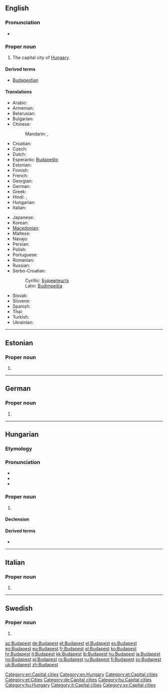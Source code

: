 ==English==
{{wikipedia}}

===Pronunciation===
* {{IPA|/ˈbuːdəpɛst/|/ˈbʊdəpɛst/|/ˈbjuːdəpɛst/|/ˈbuːdəpɛʃt/}}

===Proper noun===
{{en-proper noun}}

# The capital city of [[Hungary]].

====Derived terms====
* [[Budapestian]]

====Translations====
{{trans-top|the capital city of Hungary}}
* Arabic: {{t|ar|بودابست|m|tr=budaabist}}
* Armenian: {{t-|hy|Բուդապեշտ|tr=Budapešt}}
* Belarusian: {{t-|be|Будапешт|m|tr=Budapéšt|xs=Belarusian}}
* Bulgarian: {{t|bg|Будапеща|f|tr=Budapéšta}}
* Chinese:
*: Mandarin: {{t-|cmn|布達佩斯|sc=Hani}}, {{t-|cmn|布达佩斯|tr=Bùdápèisī|sc=Hani}}
* Croatian: {{t|hr|Budimpešta|f}}
* Czech: {{t+|cs|Budapešť|f}}
* Dutch: {{t+|nl|Boedapest|n}}
* Esperanto: [[Budapeŝto]]
* Estonian: {{t-|et|Budapest}}
* Finnish: {{t+|fi|Budapest}}
* French: {{t+|fr|Budapest|m}}
* Georgian: {{t|ka|ბუდაპეშტი|tr=budapešti|sc=Geor|xs=Georgian}}
* German: {{t+|de|Budapest|n}}
* Greek: {{t+|el|Βουδαπέστη|f|tr=Voudapésti}}
* Hindi: {{t|hi|बुदापैशत|tr=budāpaiśat|xs=Hindi}}, {{t|hi|बुडापेस्ट|tr=buḍāpēsṭ|xs=Hindi}}
* Hungarian: {{t+|hu|Budapest}}
* Italian: {{t+|it|Budapest|f}}
{{trans-mid}}
* Japanese: {{t-|ja|ブダペスト|tr=Budapesuto}}
* Korean: {{t+|ko|부다페스트|tr=Budapeseuteu|sc=Hang}}
* [[Macedonian]]: {{t-|mk|Будимпешта|f|tr=Búdimpešta}}
* Maltese: {{t-|mt|Budapest|xs=Maltese}}
* Navajo: {{tø|nv|Bodobesh}}
* Persian: {{t|fa|بوداپست|tr=Budāpest}}
* Polish: {{t+|pl|Budapeszt|m}}
* Portuguese: {{t|pt|Budapeste}}
* Romanian: {{t+|ro|Budapesta|f}}
* Russian: {{t+|ru|Будапешт|m|tr=Budapéšt}}
* Serbo-Croatian:
*: Cyrillic: [[Будимпешта]] {{f}}
*: Latin: [[Budimpešta]] {{f}}
* Slovak: {{t-|sk|Budapešť|f}}
* Slovene: {{t+|sl|Budimpešta|f}}
* Spanish: {{t+|es|Budapest|m}}
* Thai: {{t|th|บูดาเปสต์}}
* Turkish: {{t-|tr|Budapeşte}}
* Ukrainian: {{t-|uk|Будапешт|m|tr=Budapéšt|xs=Ukrainian}}
{{trans-bottom}}

[[Category:en:Capital cities]]
[[Category:en:Hungary]]

----

==Estonian==

===Proper noun===
{{head|et|proper noun}}

# {{l|en|Budapest}}

[[Category:et:Capital cities]]
[[Category:et:Cities]]

----

==German==

===Proper noun===
{{de-proper noun}}

# {{l|en|Budapest}}

[[Category:de:Capital cities]]

----

==Hungarian==

===Etymology===
{{hu-compound|Buda|Pest}}

===Pronunciation===
* {{IPA|/ˈbudɒpɛʃt/|lang=hu}}
* {{audio|Hu-Budapest.ogg|Audio}}
* {{hyphenation|Bu|da|pest}}

===Proper noun===
{{hu-proper noun}}

# {{l|en|Budapest}}

====Declension====
{{hu-decl-ek|Budapes|t|et|form=sing}}{{hu-pos-etek|Budapest|j|jei|form=sing}}

====Derived terms====
* {{l|hu|budapesti}}

[[Category:hu:Capital cities]]
[[Category:hu:Hungary]]

----

==Italian==
{{wikipedia|lang=it}}

===Proper noun===
{{it-proper noun|g=f}}

# {{l|en|Budapest}}

[[Category:it:Capital cities]]

----

==Swedish==

===Proper noun===
{{head|sv|proper noun}}

# {{l|en|Budapest}}

[[Category:sv:Capital cities]]

[[az:Budapest]]
[[de:Budapest]]
[[et:Budapest]]
[[el:Budapest]]
[[es:Budapest]]
[[eo:Budapest]]
[[eu:Budapest]]
[[fr:Budapest]]
[[gl:Budapest]]
[[ko:Budapest]]
[[hr:Budapest]]
[[it:Budapest]]
[[kk:Budapest]]
[[lb:Budapest]]
[[hu:Budapest]]
[[ja:Budapest]]
[[no:Budapest]]
[[pl:Budapest]]
[[ro:Budapest]]
[[ru:Budapest]]
[[fi:Budapest]]
[[sv:Budapest]]
[[uk:Budapest]]
[[zh:Budapest]]